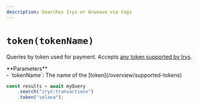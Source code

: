 ```yaml
---
description: Searches Irys or Arweave via tags
---
```



# `token(tokenName)`

Queries by token used for payment. Accepts [any token supported by Irys](/overview/supported-tokens).

<div className="" />
**Parameters**

<div className="-mt-6" />- `tokenName`: The name of the [token](/overview/supported-tokens)

```js
const results = await myQuery
	.search("irys:transactions")
	.token("solana");
```
